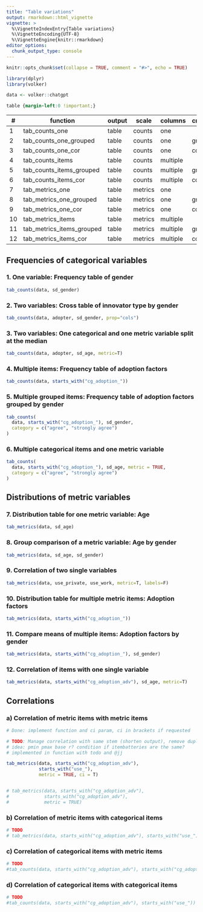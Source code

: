 ```yaml
---
title: "Table variations"
output: rmarkdown::html_vignette
vignette: >
  %\VignetteIndexEntry{Table variations}
  %\VignetteEncoding{UTF-8}
  %\VignetteEngine{knitr::rmarkdown}
editor_options: 
  chunk_output_type: console
---
```


```r
knitr::opts_chunk$set(collapse = TRUE, comment = "#>", echo = TRUE)

library(dplyr)
library(volker)

data <- volker::chatgpt

```

```css
table {margin-left:0 !important;}
```


| \#     | function                  | output | scale    | columns   | crossings   |
|--------|---------------------------|--------|----------|-----------|-------------|
| 1      | tab_counts_one            | table  | counts   | one       |             |
| 2      | tab_counts_one_grouped    | table  | counts   | one       | grouped     |
| 3      | tab_counts_one_cor        | table  | counts   | one       | correlated  |
| 4      | tab_counts_items          | table  | counts   | multiple  |             |
| 5      | tab_counts_items_grouped  | table  | counts   | multiple  | grouped     |
| 6      | tab_counts_items_cor      | table  | counts   | multiple  | correlated  |
| 7      | tab_metrics_one           | table  | metrics  | one       |             |
| 8      | tab_metrics_one_grouped   | table  | metrics  | one       | grouped     |
| 9      | tab_metrics_one_cor       | table  | metrics  | one       | correlated  |
| 10     | tab_metrics_items         | table  | metrics  | multiple  |             |
| 11     | tab_metrics_items_grouped | table  | metrics  | multiple  | grouped     |
| 12     | tab_metrics_items_cor     | table  | metrics  | multiple  | correlated  |


## Frequencies of categorical variables

### 1. One variable: Frequency table of gender

```r
tab_counts(data, sd_gender)
```

### 2. Two variables: Cross table of innovator type by gender
```r
tab_counts(data, adopter, sd_gender, prop="cols")
```


### 3. Two variables: One categorical and one metric variable split at the median
```r
tab_counts(data, adopter, sd_age, metric=T)
```

### 4. Multiple items: Frequency table of adoption factors
```r
tab_counts(data, starts_with("cg_adoption_"))
```

### 5. Multiple grouped items: Frequency table of adoption factors grouped by gender
```r
tab_counts(
  data, starts_with("cg_adoption_"), sd_gender, 
  category = c("agree", "strongly agree")
)
```

### 6. Multiple categorical items and one metric variable
```r

tab_counts(
  data, starts_with("cg_adoption_"), sd_age, metric = TRUE,
  category = c("agree", "strongly agree")
)

```

## Distributions of metric variables

### 7. Distribution table for one metric variable: Age
```r
tab_metrics(data, sd_age)
```

### 8. Group comparison of a metric variable: Age by gender

```r
tab_metrics(data, sd_age, sd_gender)
```

### 9. Correlation of two single variables
```r
tab_metrics(data, use_private, use_work, metric=T, labels=F)
```

### 10. Distribution table for multiple metric items: Adoption factors
```r
tab_metrics(data, starts_with("cg_adoption_"))
```

### 11. Compare means of multiple items: Adoption factors by gender
```r
tab_metrics(data, starts_with("cg_adoption_"), sd_gender)
```

### 12. Correlation of items with one single variable

```r
tab_metrics(data, starts_with("cg_adoption_adv"), sd_age, metric=T)
```

## Correlations

### a) Correlation of metric items with metric items

```r

# Done: implement function and ci param, ci in brackets if requested

# TODO: Manage correlation with same stem (shorten output), remove duplicates 
# idea: pmin pmax base r? condition if itembatteries are the same?  
# implemented in function with todo and @jj 

tab_metrics(data, starts_with("cg_adoption_adv"), 
            starts_with("use_"),
            metric = TRUE, ci = T)


# tab_metrics(data, starts_with("cg_adoption_adv"), 
#             starts_with("cg_adoption_adv"),
#             metric = TRUE)
```

### b) Correlation of metric items with categorical items

```r
# TODO
# tab_metrics(data, starts_with("cg_adoption_adv"), starts_with("use_"))
```


### c) Correlation of categorical items with metric items

```r
# TODO
#tab_counts(data, starts_with("cg_adoption_adv"), starts_with("cg_adoption_adv"), metric = TRUE)
```

### d) Correlation of categorical items with categorical items

```r
# TODO
#tab_counts(data, starts_with("cg_adoption_adv"), starts_with("use_"))
```
